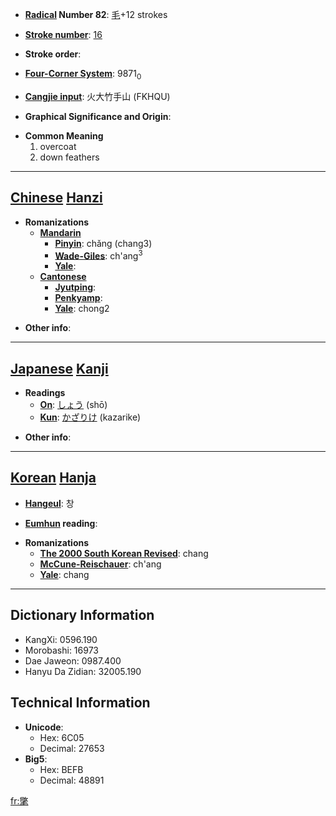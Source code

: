 * '''[[Wiktionary:Chinese radical index| Radical]] Number 82''': [[Wiktionary:Chinese radical index 毛|毛]]+12 strokes

* '''[[Wiktionary:Chinese total strokes index|Stroke number]]''': [[Wiktionary:Chinese total strokes index 16|16]]

* '''Stroke order''': 

* '''[[Wiktionary:Chinese four corner index|Four-Corner System]]''': 9871<sub>0</sub>

* '''[[Wiktionary:Chinese Cangjie index|Cangjie input]]''': 火大竹手山 (FKHQU)

* '''Graphical Significance and Origin''': 

* '''Common Meaning'''
*#overcoat
*# down feathers


----

== [[Chinese]] [[Hanzi]] ==

* '''Romanizations'''
** '''[[Mandarin]]'''
*** '''[[Pinyin]]''': chǎng (chang3)
*** '''[[Wade-Giles]]''': ch'ang<sup>3</sup>
*** '''[[Yale]]''': 
** '''[[Cantonese]]'''
*** '''[[Jyutping]]''':
*** '''[[Penkyamp]]''': 
*** '''[[Yale]]''': chong2

* '''Other info''': 

----

== [[Japanese]] [[Kanji]] ==

* '''Readings'''
** '''[[On]]''': [[しょう]] (shō)
** '''[[Kun]]''': [[かざりけ]] (kazarike)

* '''Other info''':  

----

== [[Korean]] [[Hanja]] ==

* '''[[Hangeul]]''': 창

* '''[[Eumhun]] reading''': 

* '''Romanizations'''
** '''[[The 2000 South Korean Revised Romanization|The 2000 South Korean Revised]]''': chang
** '''[[McCune-Reischauer]]''': ch'ang
** '''[[Yale]]''': chang

----

== Dictionary Information ==

* KangXi: 0596.190
* Morobashi: 16973
* Dae Jaweon: 0987.400
* Hanyu Da Zidian: 32005.190

== Technical Information ==

* '''Unicode''':
** Hex: 6C05
** Decimal: 27653
* '''Big5''':
** Hex: BEFB
** Decimal: 48891

[[fr:氅]]